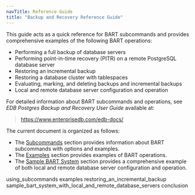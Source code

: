 ```yaml
---
navTitle: Reference Guide
title: "Backup and Recovery Reference Guide"
---
```


This guide acts as a quick reference for BART subcommands and provides comprehensive examples of the following BART operations:

-   Performing a full backup of database servers
-   Performing point-in-time recovery (PITR) on a remote PostgreSQL database server
-   Restoring an incremental backup
-   Restoring a database cluster with tablespaces
-   Evaluating, marking, and deleting backups and incremental backups
-   Local and remote database server configuration and operation

For detailed information about BART subcommands and operations, see *EDB Postgres Backup and Recovery User Guide* available at:

> <https://www.enterprisedb.com/edb-docs/>

The current document is organized as follows:

-   The [Subcommands](01_using_subcommands/#using_bart_subcommands) section provides information about BART subcommands with options and examples.
-   The [Examples](02_examples/#examples) section provides examples of BART operations.
-   The [Sample BART System](04_sample_bart_system_with_local_and_remote_database_servers/#a_sample_bart_system_with_local_and_remote_database_servers) section provides a comprehensive example of both local and remote database server configuration and operation.

<div class="toctree" maxdepth="5">

using_subcommands examples restoring_an_incremental_backup sample_bart_system_with_local_and_remote_database_servers conclusion

</div>
